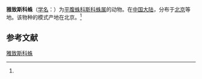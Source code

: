{{Speciesbox
| name = 雅致斯科蛛
| status = 
| status_system = 
| image = 
| genus = Scotophaeus
| species = rebellatus
| authority = (Simon, 1880)<ref name='id14398'>{{cite web| url =http://www.bioinfo.cn/db05/BjdwSpecies.php?action=view&id=14398| title =雅致斯科蛛| work =《中国动物物种编目数据库》| publisher =中国科学院微生物研究所| author =中国科学院动物研究所| accessdate =2009-04-28| deadurl =yes| archiveurl =https://web.archive.org/web/20160305002623/http://www.bioinfo.cn/db05/BjdwSpecies.php?action=view&id=14398| archivedate =2016-03-05}}</ref>
}}

'''雅致斯科蛛'''（[[学名|学名]]：{{lang|la|''Scotophaeus rebellatus''}}）为[[平腹蛛科|平腹蛛科]][[斯科蛛属|斯科蛛属]]的动物。在[[中国大陆|中国大陆]]，分布于[[北京|北京]]等地。该物种的模式产地在北京。<ref name='id14398'/>

== 参考文献 ==
{{reflist}}

{{Wikispecies|Scotophaeus rebellatus}}
{{Taxonbar|from=Q2236026}}

[[Category:斯科蛛属|雅致斯科蛛]]


{{蜘蛛小作品}}
